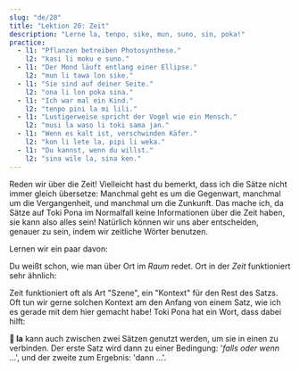 ```yaml
---
slug: "de/20"
title: "Lektion 20: Zeit"
description: "Lerne la, tenpo, sike, mun, suno, sin, poka!"
practice:
  - l1: "Pflanzen betreiben Photosynthese."
    l2: "kasi li moku e suno."
  - l1: "Der Mond läuft entlang einer Ellipse."
    l2: "mun li tawa lon sike."
  - l1: "Sie sind auf deiner Seite."
    l2: "ona li lon poka sina."
  - l1: "Ich war mal ein Kind."
    l2: "tenpo pini la mi lili."
  - l1: "Lustigerweise spricht der Vogel wie ein Mensch."
    l2: "musi la waso li toki sama jan."
  - l1: "Wenn es kalt ist, verschwinden Käfer."
    l2: "kon li lete la, pipi li weka."
  - l1: "Du kannst, wenn du willst."
    l2: "sina wile la, sina ken."
---
```



Reden wir über die Zeit! Vielleicht hast du bemerkt, dass ich die Sätze nicht immer gleich übersetze: Manchmal geht es um die Gegenwart, manchmal um die Vergangenheit, und manchmal um die Zunkunft. Das mache ich, da Sätze auf Toki Pona im Normalfall keine Informationen über die Zeit haben, sie kann also alles sein! Natürlich können wir uns aber entscheiden, genauer zu sein, indem wir zeitliche Wörter benutzen.

Lernen wir ein paar davon:

<List>
  <Word sl="tenpo" m="Zeit, Moment, Situation" />
  <Word sl="sike" m="rund, wiederholend, jährlich; Kreis, Ball" />
  <Word sl="mun" m="Mond, Himmelskörper" />
  <Word sl="suno" m="Sonne, Tageslicht; hell" />
  <Word sl="sin" m="neu, frisch; wieder" />
  <Word sl="poka" m="Seite, Nähe; nahe" />
</List>

Du weißt schon, wie man über Ort im *Raum* redet. Ort in der *Zeit* funktioniert sehr ähnlich:

<List>
  <Word sl="lon tenpo kama" m="in der kommenden Zeit, in der Zukunft" />
  <Word sl="lon tenpo pini" m="in der beendeten Zeit, in der Vergangenheit" />
  <Word sl="lon tenpo ni" m="in dieser Zeit" />
  <Sentence sl="soweli lili mi o kama suli lon tenpo kama!" m="Meine kleine Katze soll in der Zukunft groß werden!" />
  <Sentence sl="ma Loma li ma suli lon tenpo weka." m="Rom war vor langer Zeit ein großes Reich." />
</List>

Zeit funktioniert oft als Art "Szene", ein "Kontext" für den Rest des Satzs. Oft tun wir gerne solchen Kontext am den Anfang von einem Satz, wie ich es gerade mit dem hier gemacht habe! Toki Pona hat ein Wort, dass dabei hilft:

<List>
  <Word sl="la" m="wenn es um ... geht, wo wir über ... reden, wenn ..., falls ..." />
  <Word sl="ken la" m="vielleicht ..." />
  <Word sl="open la" m="am Anfang ..." />
  <Word sl="lipu la" m="wenn es um dieses Buch geht, ..." />
  <Word sl="tenpo la" m="manchmal ..." />
  <Word sl="tenpo pini la" m="in der Vergangenheit ..." />
  <Word sl="tenpo suno kama la" m="am nächsten Tag, ...; morgen ..." />
  <Sentence sl="sin la mi wile toki e ni:" m="Noch einmal, ich will nur sagen, dass..." />
  <Sentence sl="mi pali e ni lon tenpo kama poka." m="...ich daran bald arbeiten werde." />
</List>

**󱤡 la** kann auch zwischen zwei Sätzen genutzt werden, um sie in einen zu verbinden. Der erste Satz wird dann zu einer Bedingung: '*falls oder wenn* ...', und der zweite zum Ergebnis: 'dann ...'.

<List>
  <Word sl="suno li pini." m="Die Sonne geht unter." />
  <Word sl="mi lape." m="Ich schlafe." />
  <Sentence sl="suno li pini la, mi lape." m="Wenn die Sonne untergeht, schlafe ich." />
</List>

<Practice exercises={frontmatter.practice} client:load />
